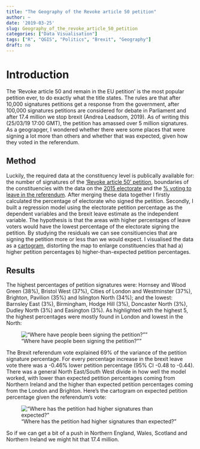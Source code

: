 ```yaml
---
title: "The Geography of the Revoke article 50 petition"
author: ~
date: '2019-03-25'
slug: Geography_of_the_revoke_article_50_petition
categories: ["Data Visualisation"]
tags: ["R", "QGIS", "Politics", "Brexit", "Geography"]
draft: no
---
```


# Introduction
The 'Revoke article 50 and remain in the EU petition' is the most popular petition ever, to do exactly what the title states. The rules are that after 10,000 signatures petitions get a response from the government, after 100,000 signatures petitions are considered for debate in Parliament and after 17.4 million we stop brexit (Andrea Leadsom, 2019). As of writing this (25/03/19 17:00 GMT), the petition has amassed over 5 million signatures. As a geograpger, I wondered whether there were some places that were signing a lot more than others and whether that was expected, given how they voted in the referendum.

## Method
Luckily, the required data at the constituency level is publically available for: the number of signatures of the ['Revoke article 50' petition](https://petition.parliament.uk/petitions/241584?fbclid=IwAR2E3C5chLiMm9MM7awL2qWw_Fkr_KLXert0S61swiRbYORAfmOOglgZ8as), boundaries of the constituencies with the data on the [2015 electorate](http://www.statsmapsnpix.com/2017/04/getting-ready-for-ge2017-big-shapefile.html) and the [% voting to leave in the referendum](https://commonslibrary.parliament.uk/parliament-and-elections/elections-elections/brexit-votes-by-constituency/). After merging these data together I firstly calculated the percentage of electorate who signed the petition. Secondly, I built a regression model using the electorate petition percentage as the dependent variables and the brexit leave estimate as the independent variable. The hypothesis is that the areas with higher percentages of leave voters would have the lowest percentage of the electorate signing the petition. By studying the residuals we can see consitiuencies that are signing the petition more or less than we would expect. I visualised the data as a [cartogram](http://www.dannydorling.org/?page_id=3132), distorting the map to enlarge constituencies that had a) higher petition percentages b) higher-than-expected petition percentages.

## Results
The highest percentages of petition signatures were: Hornsey and Wood Green (38%), Bristol West (37%), Cities of London and Westminster (37%),  Brighton, Pavilion (35%) and Islington North (34%); and the lowest: Barnsley East (3%), Birmingham, Hodge Hill (3%), Doncaster North (3%), Dudley North (3%) and Easington (3%). As highlighted with the highest 5, the highest percentages were mostly found in London and lowest in the North:

!["Where have people been signing the petition?""](img/brexit_images/percentageofelectorate.png)


The Brexit referendum vote explained 69% of the variance of the petition signature percentage. For every percentage increase in the brexit leave vote there was a -0.46% lower petition percentage (95% CI -0.48 to -0.44). There was a general North East/South West divide in how well the model worked, with lower than expected petition percentages coming from Northern Ireland and the higher than expected petition percentages coming from the London and Brighton. Here's the cartogram on expected petition percentage given the referendum's vote:

!["Where has the petition had higher signatures than expected?"](img/brexit_images/revokearticlebrexitref.png)

So if we can get a bit of a push in Northern England, Wales, Scotland and Northern Ireland we might hit that 17.4 million. 


